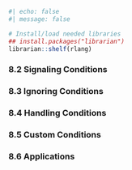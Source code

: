 
```r
#| echo: false
#| message: false

# Install/load needed libraries
## install.packages("librarian")
librarian::shelf(rlang)
```

### 8.2 Signaling Conditions




### 8.3 Ignoring Conditions



### 8.4 Handling Conditions



### 8.5 Custom Conditions



### 8.6 Applications





